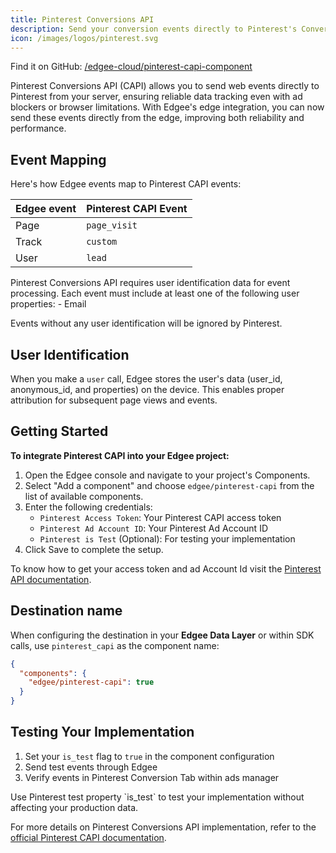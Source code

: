 ```yaml
---
title: Pinterest Conversions API
description: Send your conversion events directly to Pinterest's Conversions API (CAPI), **now at the edge**.
icon: /images/logos/pinterest.svg
---
```



<EdgeeSdk />

Find it on GitHub: [<Icon icon="github" iconType="solid" /> /edgee-cloud/pinterest-capi-component](https://github.com/edgee-cloud/pinterest-capi-component)

Pinterest Conversions API (CAPI) allows you to send web events directly to Pinterest from your server, ensuring reliable data tracking even with ad blockers or browser limitations. With Edgee's edge integration, you can now send these events directly from the edge, improving both reliability and performance.


## Event Mapping

Here's how Edgee events map to Pinterest CAPI events:

| Edgee event | Pinterest CAPI Event |
|-------------|----------------|
| Page        | `page_visit`       |
| Track       | `custom` |
| User        | `lead` |


<Warning>
  Pinterest Conversions API requires user identification data for event processing. Each event must include at least one of the following user properties:
  - Email

  Events without any user identification will be ignored by Pinterest.
</Warning>

## User Identification

When you make a `user` call, Edgee stores the user's data (user_id, anonymous_id, and properties) on the device. This enables proper attribution for subsequent page views and events.


## Getting Started

**To integrate Pinterest CAPI into your Edgee project:**

1. Open the Edgee console and navigate to your project's Components.
2. Select "Add a component" and choose `edgee/pinterest-capi` from the list of available components.
3. Enter the following credentials:
   - `Pinterest Access Token`: Your Pinterest CAPI access token
   - `Pinterest Ad Account ID`: Your Pinterest Ad Account ID
   - `Pinterest is Test` (Optional): For testing your implementation
4. Click Save to complete the setup.

To know how to get your access token and ad Account Id visit the [Pinterest API documentation](https://help.pinterest.com/en/business/article/the-pinterest-api-for-conversions).

## Destination name

When configuring the destination in your **Edgee Data Layer** or within SDK calls, use `pinterest_capi` as the component name:

```json
{
  "components": {
    "edgee/pinterest-capi": true
  }
}
```

## Testing Your Implementation

1. Set your `is_test` flag to `true` in the component configuration
2. Send test events through Edgee
3. Verify events in Pinterest Conversion Tab within ads manager

<Note>
  Use Pinterest test property `is_test` to test your implementation without affecting your production data.
</Note>

For more details on Pinterest Conversions API implementation, refer to the 
[official Pinterest CAPI documentation](https://help.pinterest.com/en/business/article/the-pinterest-api-for-conversions).
